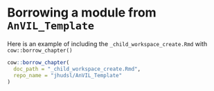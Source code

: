 # Borrowing a module from `AnVIL_Template`

Here is an example of including the `_child_workspace_create.Rmd` with `cow::borrow_chapter()`

```r
cow::borrow_chapter(
  doc_path = "_child_workspace_create.Rmd",
  repo_name = "jhudsl/AnVIL_Template"
)
```

